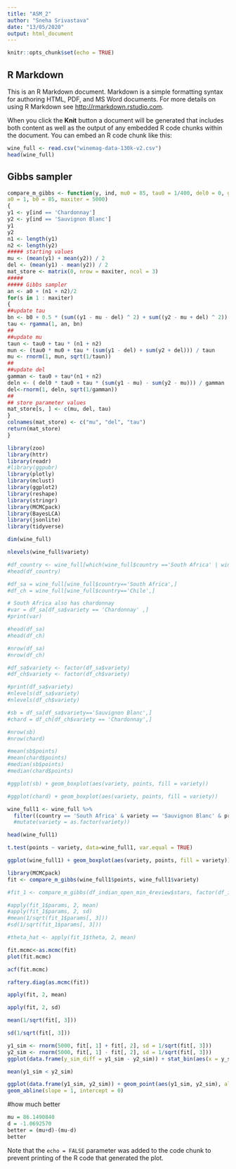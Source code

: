 ---
title: "ASM_2"
author: "Sneha Srivastava"
date: "13/05/2020"
output: html_document
---

```{r setup, include=FALSE}
knitr::opts_chunk$set(echo = TRUE)
```

## R Markdown

This is an R Markdown document. Markdown is a simple formatting syntax for authoring HTML, PDF, and MS Word documents. For more details on using R Markdown see <http://rmarkdown.rstudio.com>.

When you click the **Knit** button a document will be generated that includes both content as well as the output of any embedded R code chunks within the document. You can embed an R code chunk like this:

```{r dataset}
wine_full <- read.csv("winemag-data-130k-v2.csv")
head(wine_full)
```

## Gibbs sampler


```{r gibbs}
compare_m_gibbs <- function(y, ind, mu0 = 85, tau0 = 1/400, del0 = 0, gamma0 = 1/400,
a0 = 1, b0 = 85, maxiter = 5000)
{
y1 <- y[ind == 'Chardonnay']
y2 <- y[ind == 'Sauvignon Blanc']
y1
y2
n1 <- length(y1)
n2 <- length(y2)
##### starting values
mu <- (mean(y1) + mean(y2)) / 2
del <- (mean(y1) - mean(y2)) / 2
mat_store <- matrix(0, nrow = maxiter, ncol = 3)
#####
##### Gibbs sampler
an <- a0 + (n1 + n2)/2
for(s in 1 : maxiter)
{
##update tau
bn <- b0 + 0.5 * (sum((y1 - mu - del) ^ 2) + sum((y2 - mu + del) ^ 2))
tau <- rgamma(1, an, bn)
##
##update mu
taun <- tau0 + tau * (n1 + n2)
mun <- (tau0 * mu0 + tau * (sum(y1 - del) + sum(y2 + del))) / taun
mu <- rnorm(1, mun, sqrt(1/taun))
##
##update del
gamman <- tau0 + tau*(n1 + n2)
deln <- ( del0 * tau0 + tau * (sum(y1 - mu) - sum(y2 - mu))) / gamman
del<-rnorm(1, deln, sqrt(1/gamman))
##
## store parameter values
mat_store[s, ] <- c(mu, del, tau)
}
colnames(mat_store) <- c("mu", "del", "tau")
return(mat_store)
}
```
```{r}
library(zoo)
library(httr)
library(readr)
#library(ggpubr)
library(plotly)
library(mclust)
library(ggplot2)
library(reshape)
library(stringr)
library(MCMCpack)
library(BayesLCA)
library(jsonlite)
library(tidyverse)
```



```{r}
dim(wine_full)
```


```{r}
nlevels(wine_full$variety)
```


```{r}
#df_country <- wine_full[which(wine_full$country =='South Africa' | wine_full$country == #'Chile'),]
#head(df_country)
```





```{r}
#df_sa = wine_full[wine_full$country=='South Africa',]
#df_ch = wine_full[wine_full$country=='Chile',]
```


```{r}
# South Africa also has chardonnay
#var = df_sa[df_sa$variety == 'Chardonnay' ,]
#print(var)
```


```{r}
#head(df_sa)
#head(df_ch)
```


```{r}
#nrow(df_sa)
#nrow(df_ch)
```
```{r}
#df_sa$variety <- factor(df_sa$variety)
#df_ch$variety <- factor(df_ch$variety)

```
```{r}
#print(df_sa$variety)
#nlevels(df_sa$variety)
#nlevels(df_ch$variety)
```


```{r}
#sb = df_sa[df_sa$variety=='Sauvignon Blanc',]
#chard = df_ch[df_ch$variety == 'Chardonnay',]

```
```{r}
#nrow(sb)
#nrow(chard)
```


```{r}
#mean(sb$points)
#mean(chard$points)
#median(sb$points)
#median(chard$points)
```
```{r}
#ggplot(sb) + geom_boxplot(aes(variety, points, fill = variety))
```


```{r}
#ggplot(chard) + geom_boxplot(aes(variety, points, fill = variety))
```



```{r}
wine_full1 <- wine_full %>%
  filter((country == 'South Africa' & variety == 'Sauvignon Blanc' & price == 15) | (country == 'Chile' & variety == 'Chardonnay' & price == 15) ) #%>%
  #mutate(variety = as.factor(variety))
```


```{r}
head(wine_full1)
```


```{r}

t.test(points ~ variety, data=wine_full1, var.equal = TRUE)

```


```{r}
ggplot(wine_full1) + geom_boxplot(aes(variety, points, fill = variety)) + geom_jitter(aes(variety, points, shape = variety))
```


```{r}
library(MCMCpack)
fit <- compare_m_gibbs(wine_full1$points, wine_full1$variety)

#fit_1 <- compare_m_gibbs(df_indian_open_min_4review$stars, factor(df_indian_open_min_4review$neighborhood))

#apply(fit_1$params, 2, mean)
#apply(fit_1$params, 2, sd)
#mean(1/sqrt(fit_1$params[, 3]))
#sd(1/sqrt(fit_1$params[, 3]))

#theta_hat <- apply(fit_1$theta, 2, mean)
```


```{r}
fit.mcmc<-as.mcmc(fit)
plot(fit.mcmc)
```


```{r}
acf(fit.mcmc)
```



```{r group_stats}
raftery.diag(as.mcmc(fit))
```
```{r fit_mean}
apply(fit, 2, mean)
```
```{r  fit_sd}
apply(fit, 2, sd)
```
```{r}
mean(1/sqrt(fit[, 3]))
```
```{r  fit_tau}
sd(1/sqrt(fit[, 3]))
```
```{r  Predictive_distributions}
y1_sim <- rnorm(5000, fit[, 1] + fit[, 2], sd = 1/sqrt(fit[, 3]))
y2_sim <- rnorm(5000, fit[, 1] - fit[, 2], sd = 1/sqrt(fit[, 3]))
ggplot(data.frame(y_sim_diff = y1_sim - y2_sim)) + stat_bin(aes(x = y_sim_diff, colour = I('black'), fill = I('#FFC0CB')), bins = 40)
```
```{r}
mean(y1_sim < y2_sim)
```
```{r}
ggplot(data.frame(y1_sim, y2_sim)) + geom_point(aes(y1_sim, y2_sim), alpha = 0.3) +
geom_abline(slope = 1, intercept = 0)
```

#how much better
```{r}

mu = 86.1490840
d = -1.0692570
better = (mu+d)-(mu-d)
better
```




Note that the `echo = FALSE` parameter was added to the code chunk to prevent printing of the R code that generated the plot.
